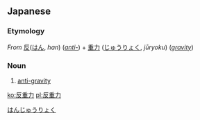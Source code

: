 ==Japanese==
{{ja-kanjitab|はん|じゅう|りょく|yomi=on}}

===Etymology===
''From'' [[反]]([[はん]], ''han'') (''[[anti-]]'') + [[重力]] ([[じゅうりょく]], ''jūryoku'') (''[[gravity]]'')

===Noun===
{{ja-noun|はんじゅうりょく}}

# {{lb|ja|science fiction|sort=はんじゅうりょく}} [[anti-gravity]]

[[Category:ja:Sciences|はんじゅうりょく]]

[[ko:反重力]]
[[pl:反重力]]